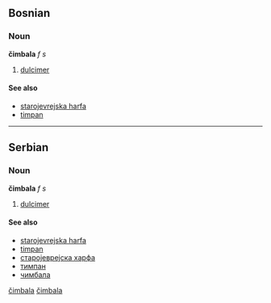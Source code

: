 ==Bosnian==
===Noun===
'''čimbala''' ''f s''
#[[dulcimer]]
====See also====
*[[starojevrejska harfa]]
*[[timpan]]
[[Category:Bosnian common nouns|čimbala]]
----
==Serbian==
===Noun===
'''čimbala''' ''f s''
#[[dulcimer]]
====See also====
*[[starojevrejska harfa]]
*[[timpan]]
*[[старојеврејска харфа]]
*[[тимпан]]
*[[чимбала]]
[[Category:Serbian common nouns|čimbala]]